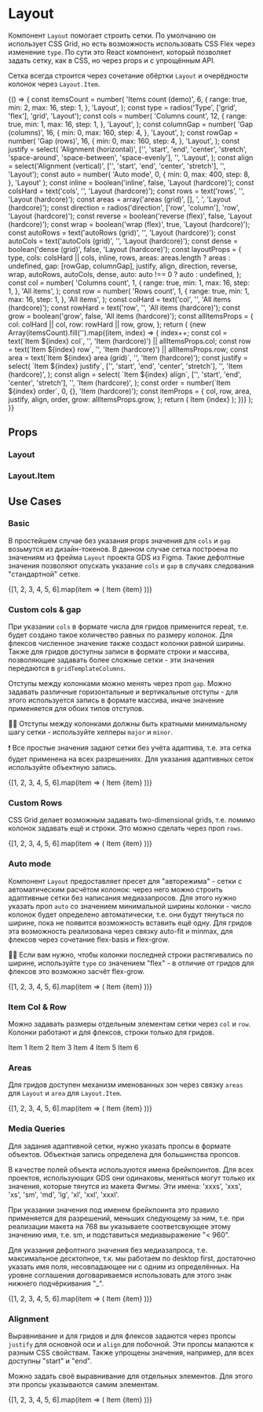 
<Meta title="Dev | Components / Layout / Layout" component={Layout} />

# Layout

Компонент `Layout` помогает строить сетки. По умолчанию он использует CSS Grid, но есть возможность использовать CSS Flex через изменение `type`. По сути это React компонент, который позволяет задать сетку, как в CSS, но через props и с упрощённым API.

Сетка всегда строится через сочетание обёртки `Layout` и очерёдности колонок через `Layout.Item`.

<Story name="Knobs">
    {() => {
        const itemsCount = number(
            'Items count (demo)',
            6,
            {
                range: true,
                min: 2,
                max: 16,
                step: 1,
            },
            'Layout',
        );
        const type = radios('Type', ['grid', 'flex'], 'grid', 'Layout');
        const cols = number(
            'Columns count',
            12,
            {
                range: true,
                min: 1,
                max: 16,
                step: 1,
            },
            'Layout',
        );
        const columnGap = number(
            'Gap (columns)',
            16,
            {
                min: 0,
                max: 160,
                step: 4,
            },
            'Layout',
        );
        const rowGap = number(
            'Gap (rows)',
            16,
            {
                min: 0,
                max: 160,
                step: 4,
            },
            'Layout',
        );
        const justify = select(
            'Alignment (horizontal)',
            ['', 'start', 'end', 'center', 'stretch', 'space-around', 'space-between', 'space-evenly'],
            '',
            'Layout',
        );
        const align = select('Alignment (vertical)', ['', 'start', 'end', 'center', 'stretch'], '', 'Layout');
        const auto = number(
            'Auto mode',
            0,
            {
                min: 0,
                max: 400,
                step: 8,
            },
            'Layout'
        );
        const inline = boolean('inline', false, 'Layout (hardcore)');
        const colsHard = text('cols', '', 'Layout (hardcore)');
        const rows = text('rows', '', 'Layout (hardcore)');
        const areas = array('areas (grid)', [], ', ', 'Layout (hardcore)');
        const direction = radios('direction', ['row', 'column'], 'row', 'Layout (hardcore)');
        const reverse = boolean('reverse (flex)', false, 'Layout (hardcore)');
        const wrap = boolean('wrap (flex)', true, 'Layout (hardcore)');
        const autoRows = text('autoRows (grid)', '', 'Layout (hardcore)');
        const autoCols = text('autoCols (grid)', '', 'Layout (hardcore)');
        const dense = boolean('dense (grid)', false, 'Layout (hardcore)');
        const layoutProps = {
            type,
            cols: colsHard || cols,
            inline,
            rows,
            areas: areas.length ? areas : undefined,
            gap: [rowGap, columnGap],
            justify,
            align,
            direction,
            reverse,
            wrap,
            autoRows,
            autoCols,
            dense,
            auto: auto !== 0 ? auto : undefined,
        };
        const col = number(
            'Columns count',
            1,
            {
                range: true,
                min: 1,
                max: 16,
                step: 1,
            },
            'All items',
        );
        const row = number(
            'Rows count',
            1,
            {
                range: true,
                min: 1,
                max: 16,
                step: 1,
            },
            'All items',
        );
        const colHard = text('col', '', 'All items (hardcore)');
        const rowHard = text('row', '', 'All items (hardcore)');
        const grow = boolean('grow', false, 'All items (hardcore)');
        const allItemsProps = {
            col: colHard || col,
            row: rowHard || row,
            grow,
        };
        return (
            <Layout {...layoutProps}>
                {new Array(itemsCount).fill('').map((item, index) => {
                    index++;
                    const col = text(`Item ${index} col`, '', 'Item (hardcore)') || allItemsProps.col;
                    const row = text(`Item ${index} row`, '', 'Item (hardcore)') || allItemsProps.row;
                    const area = text(`Item ${index} area (grid)`, '', 'Item (hardcore)');
                    const justify = select(
                        `Item ${index} justify`,
                        ['', 'start', 'end', 'center', 'stretch'],
                        '',
                        'Item (hardcore)',
                    );
                    const align = select(
                        `Item ${index} align`,
                        ['', 'start', 'end', 'center', 'stretch'],
                        '',
                        'Item (hardcore)',
                    );
                    const order = number(`Item ${index} order`, 0, {}, 'Item (hardcore)');
                    const itemProps = {
                        col,
                        row,
                        area,
                        justify,
                        align,
                        order,
                        grow: allItemsProps.grow,
                    };
                    return (
                        <Layout.Item key={index} {...itemProps}>
                            <Item>Item {index}</Item>
                        </Layout.Item>
                    );
                })}
            </Layout>
        );
    }}
</Story>

## Props

### Layout

<Props of={LayoutProps} />

### Layout.Item

<Props of={LayoutItemProps} />

## Use Cases

### Basic

В простейшем случае без указания props значения для `cols` и `gap` возьмутся из дизайн-токенов. В данном случае сетка построена по значениям из фрейма `Layout` проекта GDS из Figma. Такие дефолтные значения позволяют опускать указание `cols` и `gap` в случаях следования "стандартной" сетке.

<Preview>
    <Story name="Basic">
        <Layout>
            {[1, 2, 3, 4, 5, 6].map(item => (
                <Layout.Item key={item}>
                    <Item>Item {item}</Item>
                </Layout.Item>
            ))}
        </Layout>
    </Story>
</Preview>

### Custom cols & gap

При указании `cols` в формате числа для гридов применится repeat, т.е. будет создано такое количество равных по размеру колонок. Для флексов численное значение также создаст колонки равной ширины. Также для гридов доступны записи в формате строки и массива, позволяющие задавать более сложные сетки - эти значения передаются в `gridTemplateColumns`.

Отступы между колонками можно менять через проп `gap`. Можно задавать различные горизонтальные и вертикальные отступы - для этого используется запись в формате массива, иначе значение применяется для обоих типов отступов.

☝🏿 Отступы между колонками должны быть кратными минимальному шагу сетки - используйте хелперы `major` и `minor`.

❗️ Все простые значения задают сетки без учёта адаптива, т.е. эта сетка будет применена на всех разрешениях. Для указания адаптивных сеток используйте объектную запись.

<Preview>
    <Story name="Custom Cols">
        <Layout cols={3} gap={major(2)}>
            {[1, 2, 3, 4, 5, 6].map(item => (
                <Layout.Item key={item}>
                    <Item>Item {item}</Item>
                </Layout.Item>
            ))}
        </Layout>
    </Story>
</Preview>

### Custom Rows

CSS Grid делает возможным задавать two-dimensional grids, т.е. помимо колонок задавать ещё и строки. Это можно сделать через проп `rows`.

<Preview>
    <Story name="Custom Rows">
        <Layout cols={2} rows={[2, 1, 2]}>
            {[1, 2, 3, 4, 5, 6].map(item => (
                <Layout.Item key={item}>
                    <Item>Item {item}</Item>
                </Layout.Item>
            ))}
        </Layout>
    </Story>
</Preview>

### Auto mode

Компонент `Layout` предоставляет пресет для "авторежима" - сетки с автоматическим расчётом колонок: через него можно строить адаптивные сетки без написания медиазапросов. Для этого нужно указать проп `auto` со значением минимальной ширины колонки - число колонок будет определено автоматически, т.е. они будут тянуться по ширине, пока не появится возможность вставить ещё одну. Для гридов эта возможность реализована через связку auto-fit и minmax, для флексов через сочетание flex-basis и flex-grow.

☝🏿 Если вам нужно, чтобы колонки последней строки растягивались по ширине, используйте `type` со значением "flex" - в отличие от гридов для флексов это возможно засчёт flex-grow.

<Preview>
    <Story name="Auto mode">
        <Layout auto={major(18)}>
            {[1, 2, 3, 4, 5, 6].map(item => (
                <Layout.Item key={item}>
                    <Item>Item {item}</Item>
                </Layout.Item>
            ))}
        </Layout>
    </Story>
</Preview>

### Item Col & Row

Можно задавать размеры отдельным элементам сетки через `col` и `row`. Колонки работают и для флексов, строки только для гридов.

<Preview>
    <Story name="Item Col & Row">
        <Layout cols={6}>
            <Layout.Item col={2} row={2}>
                <Item>Item 1</Item>
            </Layout.Item>
            <Layout.Item>
                <Item>Item 2</Item>
            </Layout.Item>
            <Layout.Item>
                <Item>Item 3</Item>
            </Layout.Item>
            <Layout.Item>
                <Item>Item 4</Item>
            </Layout.Item>
            <Layout.Item>
                <Item>Item 5</Item>
            </Layout.Item>
            <Layout.Item col={4}>
                <Item>Item 6</Item>
            </Layout.Item>
        </Layout>
    </Story>
</Preview>

### Areas

Для гридов доступен механизм именованных зон через связку `areas` для `Layout` и `area` для `Layout.Item`.

<Preview>
    <Story name="Areas">
        <Layout
            areas={[
                'item1 item2 item3',
                'item1 item2 item3',
                'item1 item4 item3',
                'item5 item4 item3',
                'item5 item6 item3',
                'item5 item6 item3',
            ]}
        >
            {[1, 2, 3, 4, 5, 6].map(item => (
                <Layout.Item key={item} area={`item${item}`}>
                    <Item>Item {item}</Item>
                </Layout.Item>
            ))}
        </Layout>
    </Story>
</Preview>

### Media Queries

Для задания адаптивной сетки, нужно указать пропсы в формате объектов. Объектная запись определена для большинства пропсов.

В качестве полей объекта используются имена брейкпоинтов. Для всех проектов, использующих GDS они одинаковы, меняться могут только их значения, которые тянутся из макета Фигмы. Эти имена: 'xxxs', 'xxs', 'xs', 'sm', 'md', 'lg', 'xl', 'xxl', 'xxxl'.

При указании значения под именем брейкпоинта это правило применяется для разрешений, меньших следующему за ним, т.е. при реализации макета на 768 вы указываете соответсвующее этому значению имя, т.е. sm, и подставиться медиавыражение "< 960".

Для указания дефолтного значения без медиазапроса, т.е. максимальное десктопное, т.к. мы работаем по desktop first, достаточно указать имя поля, несовпадающее ни с одним из определённых. На уровне соглашения договариваемся использовать для этого знак нижнего подчёркивания "_".

<Preview>
    <Story name="Media Queries">
        <Layout gap={{_: major(4), lg: major(3), sm: major(2), xs: major(1)}}>
            {[1, 2, 3, 4, 5, 6].map(item => (
                <Layout.Item key={item} col={{_: 2, lg: 3, sm: 4, xs: 6, xxs: 12}}>
                    <Item>Item {item}</Item>
                </Layout.Item>
            ))}
        </Layout>
    </Story>
</Preview>

### Alignment

Выравнивание и для гридов и для флексов задаются через пропсы `justify` для основной оси и `align` для побочной. Эти пропсы мапаются к разным CSS свойствам. Также упрощены значения, например, для всех доступны "start" и "end".

Можно задать своё выравнивание для отдельных элементов. Для этого эти пропсы указываются самим элементам.

<Preview>
    <Story name="Alignment">
        <Layout cols={3} justify="end" align="center" css={{height: major(30)}}>
            {[1, 2, 3, 4, 5, 6].map(item => (
                <Layout.Item key={item}>
                    <Item>Item {item}</Item>
                </Layout.Item>
            ))}
        </Layout>
    </Story>
</Preview>
